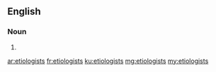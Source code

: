==English==

===Noun===
{{head|en|plural}}

# {{plural of|etiologist|lang=en}}

[[ar:etiologists]]
[[fr:etiologists]]
[[ku:etiologists]]
[[mg:etiologists]]
[[my:etiologists]]